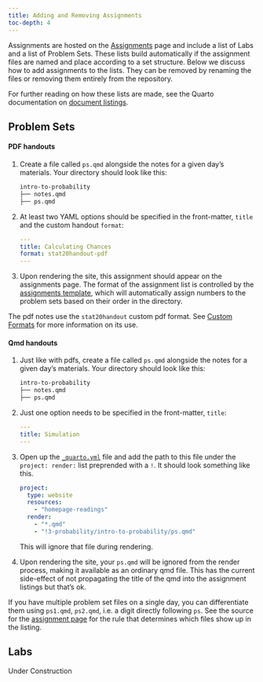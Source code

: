 ```yaml
---
title: Adding and Removing Assignments
toc-depth: 4
---
```


Assignments are hosted on the [Assignments](assignments.qmd) page and include a list of Labs and a list of Problem Sets. These lists build automatically if the assignment files are named and place according to a set structure. Below we discuss how to add assignments to the lists. They can be removed by renaming the files or removing them entirely from the repository.

For further reading on how these lists are made, see the Quarto documentation on [document listings](https://quarto.org/docs/websites/website-listings.html).

## Problem Sets

#### PDF handouts

1. Create a file called `ps.qmd` alongside the notes for a given day's materials. Your directory should look like this:

   ```markdown
   intro-to-probability
   ├── notes.qmd
   ├── ps.qmd
   ```
2. At least two YAML options should be specified in the front-matter, `title` and the custom handout `format`:

   ```yaml
   ---
   title: Calculating Chances
   format: stat20handout-pdf
   ---
   ```
3. Upon rendering the site, this assignment should appear on the assignments page. The format of the assignment list is controlled by the [assignments template](https://github.com/stat20/stat20/blob/main/assets/listings/assignments-ps.ejs#L4), which will automatically assign numbers to the problem sets based on their order in the directory.

The pdf notes use the `stat20handout` custom pdf format. See [Custom Formats](docs/custom-formats.qmd) for more information on its use.

#### Qmd handouts

1. Just like with pdfs, create a file called `ps.qmd` alongside the notes for a given day's materials. Your directory should look like this:

   ```markdown
   intro-to-probability
   ├── notes.qmd
   ├── ps.qmd
   ```
2. Just one option needs to be specified in the front-matter, `title`:

   ```yaml
   ---
   title: Simulation
   ---
   ```
3. Open up the [`_quarto.yml`](https://github.com/stat20/stat20/blob/main/_quarto.yml) file and add the path to this file under the `project: render:` list preprended with a `!`. It should look something like this.

   ```yaml
   project:
     type: website
     resources:
       - "homepage-readings"
     render:
       - "*.qmd"
       - "!3-probability/intro-to-probability/ps.qmd"
   ```
   This will ignore that file during rendering.
4. Upon rendering the site, your `ps.qmd` will be ignored from the render process, making it available as an ordinary qmd file. This has the current side-effect of not propagating the title of the qmd into the assignment listings but that's ok.

If you have multiple problem set files on a single day, you can differentiate them using `ps1.qmd`, `ps2.qmd`, i.e. a digit directly following `ps`. See the source for the [assignment page](https://github.com/stat20/stat20/blob/main/assignments.qmd) for the rule that determines which files show up in the listing.


## Labs

::: callout-warning
Under Construction
:::